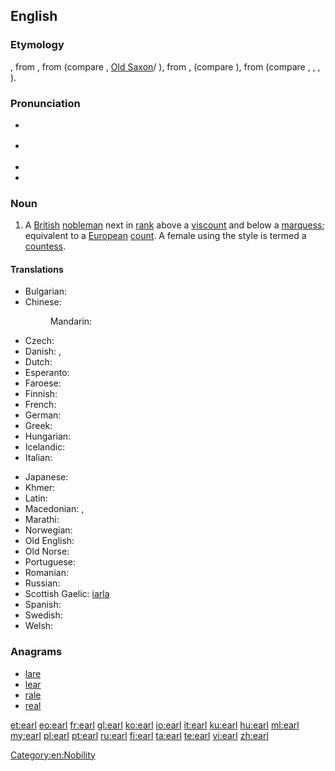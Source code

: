 {{also|Earl}}
==English==
{{wikipedia}}

===Etymology===
{{etyl|enm|en}} {{term|erl|lang=enm}}, from {{etyl|ang|en}} {{term|eorl|lang=ang}}, from {{term/t|gem-pro|*erlaz}} (compare {{etyl|non|-}} {{term|jarl|lang=non}}, [[Old Saxon]]/{{etyl|goh|-}} {{term|erl|lang=goh}}), from {{term/t|gem-pro|*erōną}}, {{term/t|gem-pro|*arōną}} (compare {{etyl|non|-}} {{term|jara||fight, battle|lang=non}}), from {{etyl|ine-pro|en}} {{term/t|ine-pro|*h₁er-}} (compare {{etyl|la|-}} {{term|orior||to rise, get up|lang=la}}, {{etyl|grc|-}} {{term|||to urge, incite|tr=órnēmi|lang=grc}}, {{etyl|ae|-}} {{term|||to move|tr=ərənaoiti|lang=ae}}, {{etyl|sa|-}} {{term|||to arise, reach, move, attack|tr=ṛṇóti|lang=sa}}).

===Pronunciation===
* {{a|UK}} {{IPA|/ɜːl/}}
* {{a|US}} {{IPA|/ɝl/}}
* {{rhymes|ɜː(r)l}}
* {{homophones|lang=en|URL}}

===Noun===
{{en-noun}}

# A [[British]] [[nobleman]] next in [[rank]] above a [[viscount]] and below a [[marquess]]; equivalent to a [[European]] [[count]]. A female using the style is termed a [[countess]].

====Translations====
{{trans-top|a British nobleman}}
* Bulgarian: {{t-|bg|граф|m|tr=graf}}
* Chinese:
*: Mandarin: {{t|cmn|伯爵|tr=bójué|sc=Hani}}
* Czech: {{t-|cs|hrabě|m}}
* Danish: {{t-|da|greve|m}}, {{t-|da|jarl|c}}
* Dutch: {{t+|nl|graaf|m}}
* Esperanto: {{t+|eo|grafo}}
* Faroese: {{t-|fo|jarl|m}}
* Finnish: {{t+|fi|jaarli}}
* French: {{t+|fr|comte}}
* German: {{t+|de|Graf}}
* Greek: {{t+|el|κόμης|m|tr=kómis}}
* Hungarian: {{t+|hu|gróf}}
* Icelandic: {{t+|is|jarl|m}}
* Italian: {{t+|it|conte|m}}
{{trans-mid}}
* Japanese: {{t+|ja|伯爵|tr=はくしゃく, hakushaku|sc=Jpan}}
* Khmer: {{t+|km|ព្រះ|sc=Khmr|tr=preah}}
* Latin: {{t-|la|comes|m}}
* Macedonian: {{t-|mk|ерл|m|tr=erl}}, {{t-|mk|гроф|m|tr=grof}}
* Marathi: {{t-|mr|अर्ल|m|tr=arla|sc=Deva}}
* Norwegian: {{t-|no|jarl|m}}
* Old English: {{t-|ang|eorl|m}}
* Old Norse: {{tø|non|jarl|m}}
* Portuguese: {{t+|pt|conde|m}}
* Romanian: {{t-|ro|conte|m}}
* Russian: {{t+|ru|граф|m|tr=graf}}
* Scottish Gaelic: [[iarla]] {{m}}
* Spanish: {{t+|es|conde|m}}
* Swedish: {{t-|sv|jarl|c}}
* Welsh: {{t-|cy|iarll|m}}
{{trans-bottom}}

===Anagrams===
* [[lare#English|lare]]
* [[lear#English|lear]]
* [[rale#English|rale]]
* [[real#English|real]]

[[Category:en:Nobility]]

[[et:earl]]
[[eo:earl]]
[[fr:earl]]
[[gl:earl]]
[[ko:earl]]
[[io:earl]]
[[it:earl]]
[[ku:earl]]
[[hu:earl]]
[[ml:earl]]
[[my:earl]]
[[pl:earl]]
[[pt:earl]]
[[ru:earl]]
[[fi:earl]]
[[ta:earl]]
[[te:earl]]
[[vi:earl]]
[[zh:earl]]